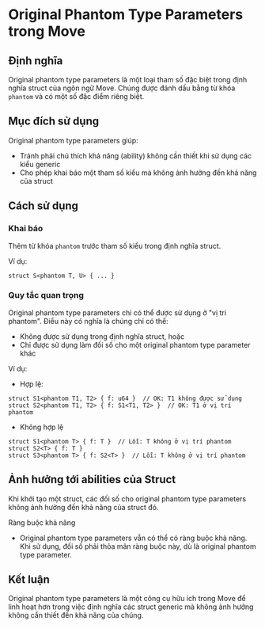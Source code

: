 # Original Phantom Type Parameters trong Move

## Định nghĩa

Original phantom type parameters là một loại tham số đặc biệt trong định nghĩa struct của ngôn ngữ Move. Chúng được đánh dấu bằng từ khóa `phantom` và có một số đặc điểm riêng biệt.

## Mục đích sử dụng

Original phantom type parameters giúp:
- Tránh phải chú thích khả năng (ability) không cần thiết khi sử dụng các kiểu generic
- Cho phép khai báo một tham số kiểu mà không ảnh hưởng đến khả năng của struct

## Cách sử dụng

### Khai báo
Thêm từ khóa `phantom` trước tham số kiểu trong định nghĩa struct.

Ví dụ:
```move
struct S<phantom T, U> { ... }
```

### Quy tắc quan trọng
Original phantom type parameters chỉ có thể được sử dụng ở "vị trí phantom". Điều này có nghĩa là chúng chỉ có thể:
- Không được sử dụng trong định nghĩa struct, hoặc
- Chỉ được sử dụng làm đối số cho một original phantom type parameter khác

Ví dụ:
- Hợp lệ:
```move
struct S1<phantom T1, T2> { f: u64 }  // OK: T1 không được sử dụng
struct S2<phantom T1, T2> { f: S1<T1, T2> }  // OK: T1 ở vị trí phantom
```

- Không hợp lệ
```move
struct S1<phantom T> { f: T }  // Lỗi: T không ở vị trí phantom
struct S2<T> { f: T }
struct S3<phantom T> { f: S2<T> }  // Lỗi: T không ở vị trí phantom
```

## Ảnh hưởng tới abilities của Struct
Khi khởi tạo một struct, các đối số cho original phantom type parameters không ảnh hưởng đến khả năng của struct đó.

Ràng buộc khả năng
- Original phantom type parameters vẫn có thể có ràng buộc khả năng. Khi sử dụng, đối số phải thỏa mãn ràng buộc này, dù là original phantom type parameter.

## Kết luận
Original phantom type parameters là một công cụ hữu ích trong Move để linh hoạt hơn trong việc định nghĩa các struct generic mà không ảnh hưởng không cần thiết đến khả năng của chúng.
